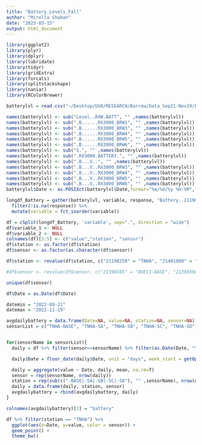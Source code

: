 ```yaml
---
title: "Battery_Levels_Fall"
author: "Mirella Shaban"
date: "2023-03-15"
output: html_document
---
```


```r
library(ggplot2)
library(plyr)
library(dplyr)
library(lubridate)
library(tidyr)
library(gridExtra)
library(forcats)
library(splitstackshape) 
library(naniar)
library(RColorBrewer)
```

```r
batterylvl = read.csv("~/Desktop/UVA/RESEARCH/Barrow/Data_Sep21-Nov19/Fall_batterylvl_2023_03_15_19_24_06_UTC_1.csv")

names(batterylvl) <- sub("Level..RXW.BATT", "" ,names(batterylvl))
names(batterylvl) <- sub(".B......RX3000_BRW1", "" ,names(batterylvl))
names(batterylvl) <- sub(".B......RX3000_BRW3", "" ,names(batterylvl))
names(batterylvl) <- sub(".B......RX3000_BRW4", "" ,names(batterylvl))
names(batterylvl) <- sub(".B......RX3000_BRW5", "" ,names(batterylvl))
names(batterylvl) <- sub(".B......RX3000_BRW6", "" ,names(batterylvl))
names(batterylvl) <- sub("S.", "" ,names(batterylvl))
names(batterylvl) <- sub(".RX3000.BATTERY.", "" ,names(batterylvl))
names(batterylvl) <- sub(".B...V..", "" ,names(batterylvl))
names(batterylvl) <- sub(".B...V..RX3000_BRW3", "" ,names(batterylvl))
names(batterylvl) <- sub(".B...V..RX3000_BRW4", "" ,names(batterylvl))
names(batterylvl) <- sub(".B...V..RX3000_BRW5", "" ,names(batterylvl))
names(batterylvl) <- sub(".B...V..RX3000_BRW6", "" ,names(batterylvl))
batterylvl$Date <- as.POSIXct(batterylvl$Date,format="%m/%d/%y %H:%M",tz="UTC")
```

```r
longdf_Battery = gather(batterylvl, variable, response, "Battery..21198259.21181033" :"Battery.21401802.21401802") %>%
  filter(!is.na(response)) %>%
  mutate(variable = fct_inorder(variable))

df = cSplit(longdf_Battery, 'variable', sep=".", direction = "wide") 
df$variable_1 <- NULL 
df$variable_2 <- NULL 
colnames(df)[3:5] <- c("value","station", "sensor")
df$station <- as.factor(df$station)
df$sensor <- as.factor(as.character(df$sensor))

df$station <- revalue(df$station, c("21198259" = "TNHA", "21401800" = "BUECI", "21401801" = "SSMH", "21401803" = "BEO")) 

#df$sensor <- revalue(df$sensor, c("21398585" = "BUECI-BASE", "21398590" = "BUCEI-SA", "21398583" = "BUECI-SB", "21393042" = "BUCEI-SC", "21398584" = "BUCEI-SD", "21398579" = "BUCEI-SE", "21398578" = "BUCEI-SF.01", "21398598" = "BUCEI-SF.02", "21398588" ="SSMH-BASE","21393049" = "SSMH-SD", "21398599" = "SSMH-SA", "21393044" = "SSMH-SB", "21166008" = "SSMH-SC" , "21206939" = "TNHA-BASE", "21398593" = "TNHA-SA", "21398576"="TNHA-SB","21398712" = "TNHA-SD.wind", "21393047" = "TNHA-SC", "21393048" = "BEO-B06", "21398591" = "BEO-B05")) 

unique(df$sensor)
```
```r
df$Date = as.Date(df$Date)
```

```r
datemin = "2022-09-21"
datemax = "2022-11-19"

avgdailybattery = data.frame(Date=NA, value=NA, station=NA, sensor=NA)[numeric(0), ]
sensorList = c("TNHA-BASE", "TNHA-SA", "TNHA-SB", "TNHA-SC", "TNHA-SD")


for(sensorName in sensorList){
  daily = df %>% filter(sensor==sensorName) %>% filter(as.Date(Date, "%Y-%m-%d") <= datemax) %>%                 filter(as.Date(Date, "%Y-%m-%d") >= datemin)

  daily$Date = floor_date(daily$Date, unit = "days", week_start = getOption("lubridate.week.start",      7))

  daily = aggregate(value ~ Date, daily, mean, na.rm=T)
  sensor = rep(sensorName, nrow(daily))
  station = rep(sub(c("-BASE|-SA|-SB|-SC|-SD"), "" ,sensorName), nrow(daily))
  daily = data.frame(daily, station, sensor)
  avgdailybattery = rbind(avgdailybattery, daily)
}

colnames(avgdailybattery)[2] = "battery"

```

```r
df %>% filter(station == "TNHA") %>% 
  ggplot(aes(x=Date, y=value, color = sensor)) +
  geom_point() +
  theme_bw()
```



